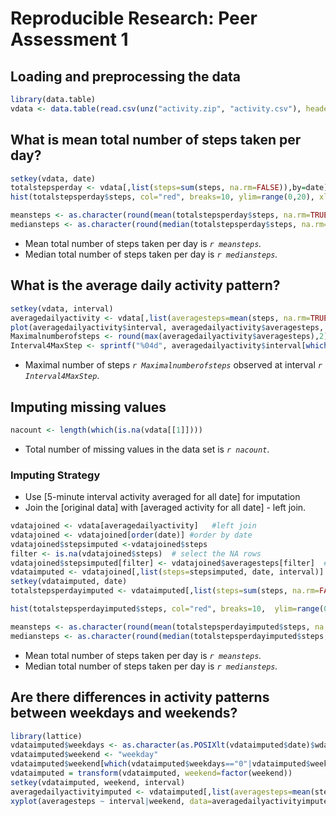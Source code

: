 # Reproducible Research: Peer Assessment 1

## Loading and preprocessing the data
```{r loading data}
library(data.table)
vdata <- data.table(read.csv(unz("activity.zip", "activity.csv"), header=T, sep=",", na.strings = "NA",  colClasses=c("integer", "Date", "integer")))
```

## What is mean total number of steps taken per day?
```{r mean total number of steps}
setkey(vdata, date)
totalstepsperday <- vdata[,list(steps=sum(steps, na.rm=FALSE)),by=date]
hist(totalstepsperday$steps, col="red", breaks=10, ylim=range(0,20), xlab="Stes per day", main="Total number of steps per day")
```

```{r mean and median}
meansteps <- as.character(round(mean(totalstepsperday$steps, na.rm=TRUE),2))
mediansteps <- as.character(round(median(totalstepsperday$steps, na.rm=TRUE),2))
```
- Mean total number of steps taken per day is *`r meansteps`.*
- Median total number of steps taken per day is *`r mediansteps`.*

## What is the average daily activity pattern?
```{r histogram 1 - average daily activity pattern}
setkey(vdata, interval)
averagedailyactivity <- vdata[,list(averagesteps=mean(steps, na.rm=TRUE)),by=interval]
plot(averagedailyactivity$interval, averagedailyactivity$averagesteps, type="l", xlab="Interval (every 5 minutes)", ylab="Steps", main="Average Daily Activity Steps (for 2 months)")
Maximalnumberofsteps <- round(max(averagedailyactivity$averagesteps),2)
Interval4MaxStep <- sprintf("%04d", averagedailyactivity$interval[which.max(averagedailyactivity$averagesteps)])
```
- Maximal number of steps *`r Maximalnumberofsteps`* observed at interval *`r Interval4MaxStep`*.


## Imputing missing values
```{r na}
nacount <- length(which(is.na(vdata[[1]])))
```
- Total number of missing values in the data set is *`r nacount`*.

### Imputing Strategy
- Use [5-minute interval activity averaged for all date] for imputation
- Join the [original data] with [averaged activity for all date] - left join.


```{r Imputing missing values}
vdatajoined <- vdata[averagedailyactivity]   #left join
vdatajoined <- vdatajoined[order(date)] #order by date
vdatajoined$stepsimputed <-vdatajoined$steps
filter <- is.na(vdatajoined$steps)  # select the NA rows
vdatajoined$stepsimputed[filter] <- vdatajoined$averagesteps[filter]  #fill with the averaged activity for all date
vdataimputed <- vdatajoined[,list(steps=stepsimputed, date, interval)]
setkey(vdataimputed, date)
totalstepsperdayimputed <- vdataimputed[,list(steps=sum(steps, na.rm=FALSE)),by=date] #sum (activity) by group (date)
```

```{r histogram 2}
hist(totalstepsperdayimputed$steps, col="red", breaks=10,  ylim=range(0,20), xlab="Stes per day", main="Total number of steps per day (after imputation)")
```
```{r mean and median of imputed activity}
meansteps <- as.character(round(mean(totalstepsperdayimputed$steps, na.rm=TRUE),2))
mediansteps <- as.character(round(median(totalstepsperdayimputed$steps, na.rm=TRUE),2))
```
- Mean total number of steps taken per day is *`r meansteps`.*
- Median total number of steps taken per day is *`r mediansteps`.*


## Are there differences in activity patterns between weekdays and weekends?

```{r differences in activity patterns between weekdays and weekends}
library(lattice)
vdataimputed$weekdays <- as.character(as.POSIXlt(vdataimputed$date)$wday)
vdataimputed$weekend <- "weekday"
vdataimputed$weekend[which(vdataimputed$weekdays=="0"|vdataimputed$weekdays=="6")]  <- "weekend"
vdataimputed = transform(vdataimputed, weekend=factor(weekend))
setkey(vdataimputed, weekend, interval)
averagedailyactivityimputed <- vdataimputed[,list(averagesteps=mean(steps, na.rm=TRUE)),by="interval,weekend"]
xyplot(averagesteps ~ interval|weekend, data=averagedailyactivityimputed, layout=c(1,2), type="l", xlab="Interval (every 5 minutes)", ylab="Steps", main="Average Daily Activity Steps by Weekday")
```
